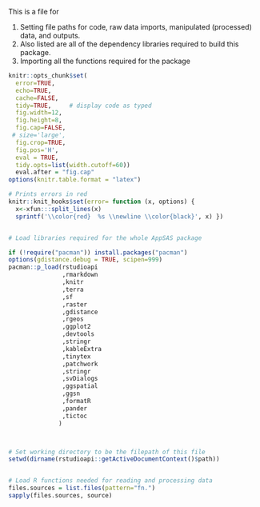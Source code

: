 
This is a file for 

1. Setting file paths for code, raw data imports, manipulated (processed) data, and outputs.
2. Also listed are all of the dependency libraries required to build this package. 
3. Importing all the functions required for the package


```r

knitr::opts_chunk$set(
  error=TRUE,
  echo=TRUE,
  cache=FALSE,
  tidy=TRUE,     # display code as typed
  fig.width=12, 
  fig.height=8,
  fig.cap=FALSE,
 # size='large',
  fig.crop=TRUE,
  fig.pos='H',
  eval = TRUE,
  tidy.opts=list(width.cutoff=60))
  eval.after = "fig.cap"
options(knitr.table.format = "latex")

# Prints errors in red
knitr::knit_hooks$set(error= function (x, options) {
  x<-xfun:::split_lines(x)
  sprintf('\\color{red}  %s \\newline \\color{black}', x) })


# Load libraries required for the whole AppSAS package

if (!require("pacman")) install.packages("pacman")
options(gdistance.debug = TRUE, scipen=999)
pacman::p_load(rstudioapi
               ,rmarkdown
               ,knitr
               ,terra
               ,sf
               ,raster
               ,gdistance
               ,rgeos
               ,ggplot2
               ,devtools
               ,stringr
               ,kableExtra
               ,tinytex
               ,patchwork
               ,stringr
               ,svDialogs
               ,ggspatial
               ,ggsn
               ,formatR
               ,pander
               ,tictoc
              )



# Set working directory to be the filepath of this file
setwd(dirname(rstudioapi::getActiveDocumentContext()$path))


# Load R functions needed for reading and processing data
files.sources = list.files(pattern="fn.")
sapply(files.sources, source)
```